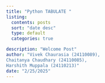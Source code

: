 ```yaml
---
title: "Python TABULATE "
listing:
  contents: posts
  sort: "date desc"
  type: default
  categories: true

description: "Welcome Post"
author: "Vivek Chaurasia (24110089),
Chaitanya Chaudhary (24110085),
Harshith Muppala (24110213)"
date: "2/25/2025"
---
```

